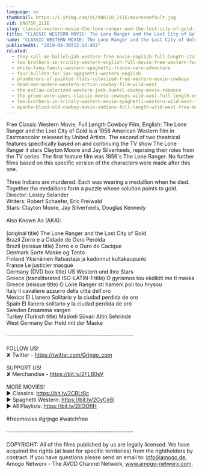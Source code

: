 ```yaml
---
language: en
thumbnail: https://i.ytimg.com/vi/bNn7SR_2iIE/maxresdefault.jpg
vid: bNn7SR_2iIE
slug: classic-western-movie-the-lone-ranger-and-the-lost-city-of-gold-full-length-english
title: "CLASSIC WESTERN MOVIE: The Lone Ranger and the Lost City of Gold | Full Length | English"
name: "CLASSIC WESTERN MOVIE: The Lone Ranger and the Lost City of Gold"
publishedAt: "2019-08-30T12:14:40Z"
related:
  - they-call-me-hallelujah-western-free-movie-english-full-length-italian-western-feature-film
  - two-brothers-in-trinity-western-english-full-movie-free-western-feature-film-spaghetti-western
  - white-fang-family-western-spaghetti-franco-nero-adventure
  - four-bullets-for-joe-spaghetti-western-english
  - plunderers-of-painted-flats-colorized-free-western-movie-cowboys
  - dead-men-modern-western-action-cowboy-film-wild-west
  - the-outlaw-colorized-western-jack-buetel-cowboy-movie-romance
  - the-groom-wore-spurs-classic-movie-cowboys-wild-west-full-length-english
  - two-brothers-in-trinity-western-movie-spaghetti-western-wild-west-full-length
  - apache-blood-old-cowboy-movie-indians-full-length-wild-west-free-movie-on-youtube
---
```


Free Classic Western Movie, Full Length Cowboy Film, English: The Lone Ranger and the Lost City of Gold is a 1958 American Western film in Eastmancolor released by United Artists. The second of two theatrical features specifically based on and continuing the TV show The Lone Ranger it stars Clayton Moore and Jay Silverheels, reprising their roles from the TV series. The first feature film was 1956's The Lone Ranger. No further films based on this specific version of the characters were made after this one.<br />
<br />
Three Indians are murdered. Each was wearing a medallion when he died. Together the medallions form a puzzle whose solution points to gold.<br />
Director: Lesley Selander<br />
Writers: Robert Schaefer, Eric Freiwald<br />
Stars: Clayton Moore, Jay Silverheels, Douglas Kennedy <br />
<br />
Also Known As (AKA):<br />
<br />
(original title) The Lone Ranger and the Lost City of Gold<br />
Brazil Zorro e a Cidade de Ouro Perdida<br />
Brazil (reissue title) Zorro e o Ouro do Cacique<br />
Denmark Sorte Maske og Tonto<br />
Finland Yksinäinen Ratsastaja ja kadonnut kultakaupunki<br />
France Le justicier masqué<br />
Germany (DVD box title) US Western und ihre Stars<br />
Greece (transliterated ISO-LATIN-1 title) O gyrismos tou ekdikiti me ti maska<br />
Greece (reissue title) O Lone Ranger sti hameni poli tou hrysou<br />
Italy Il cavaliere azzurro della città dell'oro<br />
Mexico El Llanero Solitario y la ciudad perdida de oro<br />
Spain El llanero solitario y la ciudad perdida de oro<br />
Sweden Ensamma vargen<br />
Turkey (Turkish title) Maskeli Süvari Altin Sehrinde<br />
West Germany Der Held mit der Maske<br />
<br />
····················································································<br />
<br />
FOLLOW US!<br />
✘ Twitter - https://twitter.com/Grjngo_com<br />
<br />
SUPPORT US!<br />
✘ Merchandise - https://bit.ly/2FLB0sV<br />
<br />
MORE MOVIES! <br />
► Classics: https://bit.ly/2CBLt8c <br />
► Spaghetti Western: https://bit.ly/2CyCe8I <br />
► All Playlists: https://bit.ly/2EOOfIH <br />
<br />
#freemovies #grjngo #watchfree<br />
<br />
····················································································<br />
<br />
COPYRIGHT: All of the films published by us are legally licensed. We have acquired the rights (at least for specific territories) from the rightholders by contract. If you have questions please send an email to: info@amogo.de, Amogo Networx - The AVOD Channel Network, www.amogo-networx.com.